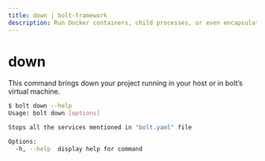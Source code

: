 ```yaml
---
title: down | bolt-framework
description: Run Docker containers, child processes, or even encapsulate your entire project within a VM, all under one unified API.
---
```



<Meta title="API Reference/CLI Reference/down" />

# down

This command brings down your project running in your host or in bolt’s virtual machine.

```bash
$ bolt down --help
Usage: bolt down [options]

Stops all the services mentioned in "bolt.yaml" file

Options:
  -h, --help  display help for command
```
